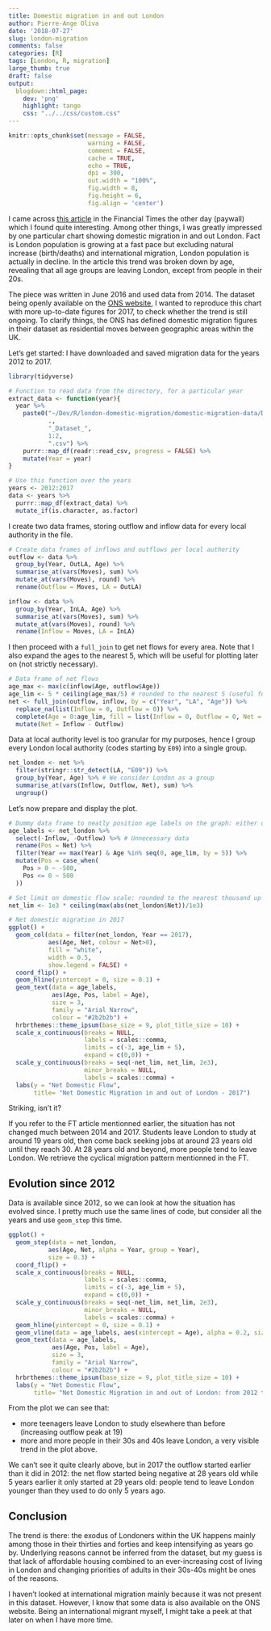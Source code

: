 ```yaml
---
title: Domestic migration in and out London
author: Pierre-Ange Oliva
date: '2018-07-27'
slug: london-migration
comments: false
categories: [R]
tags: [London, R, migration]
large_thumb: true
draft: false
output: 
  blogdown::html_page:
    dev: 'png'
    highlight: tango
    css: "../../css/custom.css"
---
```


```r
knitr::opts_chunk$set(message = FALSE, 
                      warning = FALSE, 
                      comment = FALSE, 
                      cache = TRUE, 
                      echo = TRUE, 
                      dpi = 300,
                      out.width = "100%",
                      fig.width = 8,
                      fig.height = 6,
                      fig.align = 'center')

```

I came across [this article](https://www.ft.com/content/965aa636-6684-3169-85ee-a2966819ce41) in the Financial Times the other day (paywall) which I found quite interesting. 
Among other things, I was greatly impressed by one particular chart showing domestic migration in and out London. Fact is London population is growing at a fast pace but excluding natural increase (birth/deaths) and international migration, London population is actually in decline. In the article this trend was broken down by age, revealing that all age groups are leaving London, except from people in their 20s.

The piece was written in June 2016 and used data from 2014. The dataset being openly available on the [ONS website](https://www.ons.gov.uk/peoplepopulationandcommunity/populationandmigration/migrationwithintheuk/datasets/internalmigrationbyoriginanddestinationlocalauthoritiessexandsingleyearofagedetailedestimatesdataset), I wanted to reproduce this chart with more up-to-date figures for 2017, to check whether the trend is still ongoing. To clarify things, the ONS has defined domestic migration figures in their dataset as residential moves between geographic areas within the UK.


Let's get started: I have downloaded and saved migration data for the years 2012 to 2017.

```r
library(tidyverse)

# Function to read data from the directory, for a particular year
extract_data <- function(year){
  year %>% 
    paste0("~/Dev/R/london-domestic-migration/domestic-migration-data/Detailed_Estimates_", 
           ., 
           "_Dataset_", 
           1:2, 
           ".csv") %>% 
    purrr::map_df(readr::read_csv, progress = FALSE) %>%
    mutate(Year = year)
}  

# Use this function over the years
years <- 2012:2017
data <- years %>% 
  purrr::map_df(extract_data) %>% 
  mutate_if(is.character, as.factor)
```

I create two data frames, storing outflow and inflow data for every local authority in the file.

```r
# Create data frames of inflows and outflows per local authority
outflow <- data %>% 
  group_by(Year, OutLA, Age) %>% 
  summarise_at(vars(Moves), sum) %>% 
  mutate_at(vars(Moves), round) %>% 
  rename(Outflow = Moves, LA = OutLA)

inflow <- data %>% 
  group_by(Year, InLA, Age) %>% 
  summarise_at(vars(Moves), sum) %>% 
  mutate_at(vars(Moves), round) %>% 
  rename(Inflow = Moves, LA = InLA)
```

I then proceed with a `full_join` to get net flows for every area. Note that I also expand the ages to the nearest 5, which will be useful for plotting later on (not strictly necessary).

```r
# Data frame of net flows
age_max <- max(c(inflow$Age, outflow$Age))
age_lim <- 5 * ceiling(age_max/5) # rounded to the nearest 5 (useful for plotting later on)
net <- full_join(outflow, inflow, by = c("Year", "LA", "Age")) %>% 
  replace_na(list(Inflow = 0, Outflow = 0)) %>% 
  complete(Age = 0:age_lim, fill = list(Inflow = 0, Outflow = 0, Net = 0)) %>% 
  mutate(Net = Inflow - Outflow)
```

Data at local authority level is too granular for my purposes, hence I group every London local authority (codes starting by `E09`) into a single group.

```r
net_london <- net %>% 
  filter(stringr::str_detect(LA, "E09")) %>% 
  group_by(Year, Age) %>% # We consider London as a group
  summarise_at(vars(Inflow, Outflow, Net), sum) %>% 
  ungroup()
```

Let's now prepare and display the plot.

```r
# Dummy data frame to neatly position age labels on the graph: either on the right or left of the central y-axis.
age_labels <- net_london %>% 
  select(-Inflow, -Outflow) %>% # Unnecessary data
  rename(Pos = Net) %>% 
  filter(Year == max(Year) & Age %in% seq(0, age_lim, by = 5)) %>% 
  mutate(Pos = case_when(
    Pos > 0 ~ -500,
    Pos <= 0 ~ 500
  ))

# Set limit on domestic flow scale: rounded to the nearest thousand up
net_lim <- 1e3 * ceiling(max(abs(net_london$Net))/1e3) 

# Net domestic migration in 2017
ggplot() +
  geom_col(data = filter(net_london, Year == 2017),
           aes(Age, Net, colour = Net>0),
           fill = "white",
           width = 0.5,
           show.legend = FALSE) +
  coord_flip() +
  geom_hline(yintercept = 0, size = 0.1) +
  geom_text(data = age_labels, 
            aes(Age, Pos, label = Age),
            size = 3,
            family = "Arial Narrow",
            colour = "#2b2b2b") +
  hrbrthemes::theme_ipsum(base_size = 9, plot_title_size = 10) +
  scale_x_continuous(breaks = NULL, 
                     labels = scales::comma,
                     limits = c(-3, age_lim + 5),
                     expand = c(0,0)) +
  scale_y_continuous(breaks = seq(-net_lim, net_lim, 2e3),
                     minor_breaks = NULL,
                     labels = scales::comma) +
  labs(y = "Net Domestic Flow",
       title= "Net Domestic Migration in and out of London - 2017")
```

Striking, isn't it? 

If you refer to the FT article mentionned earlier, the situation has not changed much between 2014 and 2017. Students leave London to study at around 19 years old, then come back seeking jobs at around 23 years old until they reach 30. At 28 years old and beyond, more people tend to leave London. We retrieve the cyclical migration pattern mentionned in the FT.

## Evolution since 2012

Data is available since 2012, so we can look at how the situation has evolved since.
I pretty much use the same lines of code, but consider all the years and use `geom_step` this time.

```r
ggplot() +
  geom_step(data = net_london,
           aes(Age, Net, alpha = Year, group = Year), 
           size = 0.3) +
  coord_flip() +
  scale_x_continuous(breaks = NULL, 
                     labels = scales::comma,
                     limits = c(-3, age_lim + 5),
                     expand = c(0,0)) +
  scale_y_continuous(breaks = seq(-net_lim, net_lim, 2e3),
                     minor_breaks = NULL,
                     labels = scales::comma) +
  geom_hline(yintercept = 0, size = 0.1) +
  geom_vline(data = age_labels, aes(xintercept = Age), alpha = 0.2, size = 0.1) +
  geom_text(data = age_labels, 
            aes(Age, Pos, label = Age),
            size = 3,
            family = "Arial Narrow",
            colour = "#2b2b2b") +
  hrbrthemes::theme_ipsum(base_size = 9, plot_title_size = 10) +
  labs(y = "Net Domestic Flow",
       title= "Net Domestic Migration in and out of London: from 2012 to 2017")
```

From the plot we can see that:

* more teenagers leave London to study elsewhere than before (increasing outflow peak at 19)
* more and more people in their 30s and 40s leave London, a very visible trend in the plot above.

We can't see it quite clearly above, but in 2017 the outflow started earlier than it did in 2012: the net flow started being negative at 28 years old while 5 years earlier it only started at 29 years old: people tend to leave London younger than they used to do only 5 years ago.

## Conclusion
The trend is there: the exodus of Londoners within the UK happens mainly among those in their thirties and forties and keep intensifying as years go by. Underlying reasons cannot be inferred from the dataset, but my guess is that lack of affordable housing combined to an ever-increasing cost of living in London and changing priorities of adults in their 30s-40s might be ones of the reasons.

I haven't looked at international migration mainly because it was not present in this dataset. However, I know that some data is also available on the ONS website. Being an international migrant myself, I might take a peek at that later on when I have more time.




